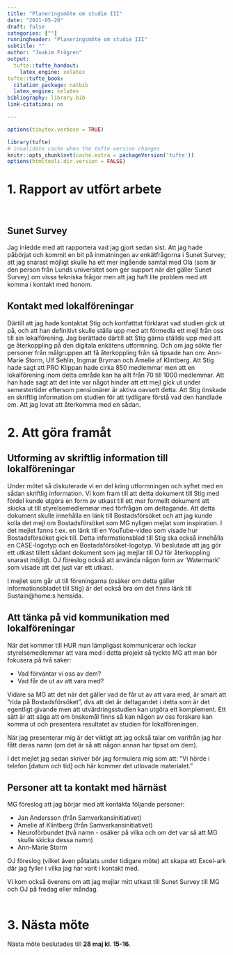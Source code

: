 ```yaml
---
title: "Planeringsmöte om studie III"
date: "2021-05-20"
draft: false
categories: [""]
runningheader: "Planeringsmöte om studie III" 
subtitle: ""
author: "Joakim Frögren"
output:
  tufte::tufte_handout:
    latex_engine: xelatex
tufte::tufte_book:
  citation_package: natbib
  latex_engine: xelatex
bibliography: library.bib
link-citations: no

---
```


```r
options(tinytex.verbose = TRUE)
```


```r
library(tufte)
# invalidate cache when the tufte version changes
knitr::opts_chunk$set(cache.extra = packageVersion('tufte'))
options(htmltools.dir.version = FALSE)
```

# 1. Rapport av utfört arbete
<br>

## Sunet Survey

Jag inledde med att rapportera vad jag gjort sedan sist. Att jag hade påbörjat och kommit en bit på inmatningen av enkätfrågorna i Sunet Survey; att jag snarast möjligt skulle ha ett mer ingående samtal med Ola (som är den person från Lunds universitet som ger support när det gäller Sunet Survey) om vissa tekniska frågor men att jag haft lite problem med att komma i kontakt med honom. 

## Kontakt med lokalföreningar

Därtill att jag hade kontaktat Stig och kortfatttat förklarat vad studien gick ut på, och att han definitivt skulle ställa upp med att förmedla ett mejl från oss till sin lokalförening. Jag berättade därtill att Stig gärna ställde upp med att ge återkoppling på den digitala enkätens utformning. Och om jag sökte fler personer från målgruppen att få återkoppling från så tipsade han om: Ann-Marie Storm, Ulf Sehlin, Ingmar Bryman och Amelie af Klintberg. Att Stig hade sagt att PRO Klippan hade cirka 850 medlemmar men att en lokalförening inom detta område kan ha allt från 70 till 1000 medlemmar. Att han hade sagt att det  inte var något hinder att ett mejl gick ut under semestertider eftersom pensionärer är aktiva oavsett detta. Att Stig önskade en skriftlig information om studien för att tydligare förstå vad den handlade om. Att jag lovat att återkomma med en sådan. 

# 2. Att göra framåt

## Utforming av skriftlig information till lokalföreningar

Under mötet så diskuterade vi en del kring utformningen och syftet med en sådan skriftlig information. Vi kom fram till att detta dokument till Stig med fördel kunde utgöra en form av utkast till ett mer formellt dokument att skicka ut till styrelsemedlemmar med förfrågan om deltagande. Att detta dokument skulle innehålla en länk till Bostadsförsöket och att jag kunde kolla det mejl om Bostadsförsöket som MG nyligen mejlat som inspiration. I det mejlet fanns t.ex. en länk till en YouTube-video som visade hur Bostadsförsöket gick till. Detta informationsblad till Stig ska också innehålla en CASE-logotyp och en Bostadsförsöket-logotyp. Vi beslutade att jag gör ett utkast tillett sådant dokument som jag mejlar till OJ för återkoppling snarast möjligt. OJ föreslog också att använda någon form av 'Watermark' som visade att det just var ett utkast. 

I mejlet som går ut till föreningarna (osäker om detta gäller informationsbladet till Stig) är det också bra om det finns länk till Sustain@home:s hemsida.

## Att tänka på vid kommunikation med lokalföreningar

När det kommer till HUR man lämpligast kommunicerar och lockar styrelsemedlemmar att vara med i detta projekt så tyckte MG att man bör fokusera på två saker:

* Vad förväntar vi oss av dem?
* Vad får de ut av att vara med?

Vidare sa MG att det när det gäller vad de får ut av att vara med, är smart att "rida på Bostadsförsöket", dvs att det är deltagandet i detta som är det egentligt givande men att utvärdringsstudien kan utgöra ett komplement. Ett sätt är att säga att om önskemål finns så kan någon av oss forskare kan komma ut och presentera resultatet av studien för lokalföreningen.

När jag presenterar mig är det viktigt att jag också talar om varifrån jag har fått deras namn (om det är så att någon annan har tipsat om dem).

I det mejlet jag sedan skriver bör jag formulera mig som att: "Vi hörde i telefon [datum och tid] och här kommer det utlovade materialet."

## Personer att ta kontakt med härnäst

MG föreslog att jag börjar med att kontakta följande personer:

* Jan Andersson (från Samverkansinitiativet)
* Amelie af Klintberg (från Samverkansinitiativet)
* Neuroförbundet (två namn - osäker på vilka och om det var så att MG skulle skicka dessa namn)
* Ann-Marie Storm

OJ föreslog (vilket även påtalats under tidigare möte) att skapa ett Excel-ark där jag fyller i vilka jag har varit i kontakt med. 

Vi kom också överens om att jag mejlar mitt utkast till Sunet Survey till MG och OJ på fredag eller måndag.
<br><br>

# 3. Nästa möte

Nästa möte beslutades till **28 maj kl. 15-16**.



